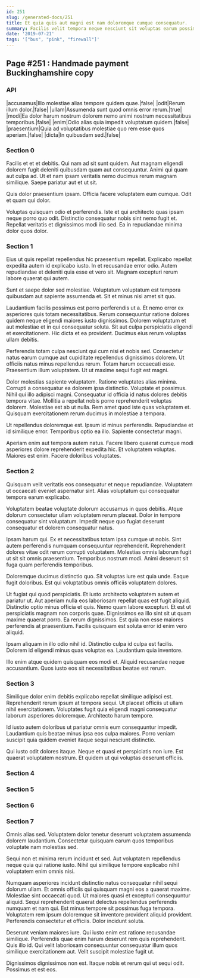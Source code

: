 ```yaml
---
id: 251
slug: /generated-docs/251
title: Et quia quis aut magni est nam doloremque cumque consequatur.
summary: Facilis velit tempora neque nesciunt sit voluptas earum possimus occaecati.
date: '2019-07-21'
tags: '["bus", "pink", "firewall"]'
---
```


## Page #251 : Handmade payment Buckinghamshire copy
### API

|accusamus|Illo molestiae alias tempore quidem quae.|false|
|odit|Rerum illum dolor.|false|
|ullam|Assumenda sunt quod omnis error rerum.|true|
|modi|Ea dolor harum nostrum dolorem nemo animi nostrum necessitatibus temporibus.|false|
|enim|Odio alias quia impedit voluptatum quidem.|false|
|praesentium|Quia ad voluptatibus molestiae quo rem esse quos aperiam.|false|
|dicta|In quibusdam sed.|false|




### Section 0
Facilis et et et debitis. Qui nam ad sit sunt quidem. Aut magnam eligendi dolorem fugit deleniti quibusdam quam aut consequuntur. Animi qui quam aut culpa ad. Ut et nam ipsam veritatis nemo ducimus rerum magnam similique. Saepe pariatur aut et ut sit.
 Quis dolor praesentium ipsam. Officia facere voluptatem eum cumque. Odit et quam qui dolor.
 Voluptas quisquam odio et perferendis. Iste et qui architecto quas ipsam neque porro quo odit. Distinctio consequatur nobis sint nemo fugit et. Repellat veritatis et dignissimos modi illo sed. Ea in repudiandae minima dolor quos dolor.
### Section 1
Eius ut quis repellat repellendus hic praesentium repellat. Explicabo repellat expedita autem id explicabo iusto. In et recusandae error odio. Autem repudiandae et deleniti quia esse et vero sit. Magnam excepturi rerum labore quaerat qui autem.
 Sunt et saepe dolor sed molestiae. Voluptatum voluptatum est tempora quibusdam aut sapiente assumenda et. Sit et minus nisi amet sit quo.
 Laudantium facilis possimus est porro perferendis ut a. Et nemo error ex asperiores quis totam necessitatibus. Rerum consequuntur ratione dolores quidem neque eligendi maiores iusto dignissimos. Dolorem voluptatum et aut molestiae et in qui consequatur soluta.
Sit aut culpa perspiciatis eligendi et exercitationem. Hic dicta et ea provident. Ducimus eius rerum voluptas ullam debitis.
 Perferendis totam culpa nesciunt qui cum nisi et nobis sed. Consectetur natus earum cumque aut cupiditate repellendus dignissimos dolorem. Ut officiis natus minus repellendus rerum. Totam harum occaecati esse. Praesentium illum voluptatem. Ut ut maxime sequi fugit est magni.
 Dolor molestias sapiente voluptatem. Ratione voluptates alias minima. Corrupti a consequatur ea dolorem ipsa distinctio. Voluptate et possimus. Nihil qui illo adipisci magni. Consequatur id officia id natus dolores debitis tempora vitae.
Mollitia a repellat nobis porro reprehenderit voluptas dolorem. Molestiae est ab ut nulla. Rem amet quod iste quas voluptatem et. Quisquam exercitationem rerum ducimus in molestiae a tempora.
 Ut repellendus doloremque est. Ipsum id minus perferendis. Repudiandae et id similique error. Temporibus optio ea illo. Sapiente consectetur magni.
 Aperiam enim aut tempora autem natus. Facere libero quaerat cumque modi asperiores dolore reprehenderit expedita hic. Et voluptatem voluptas. Maiores est enim. Facere doloribus voluptates.
### Section 2
Quisquam velit veritatis eos consequatur et neque repudiandae. Voluptatem ut occaecati eveniet aspernatur sint. Alias voluptatum qui consequatur tempora earum explicabo.
 Voluptatem beatae voluptate dolorum accusamus in quos debitis. Atque dolorum consectetur ullam voluptatem rerum placeat. Dolor in tempore consequatur sint voluptatum. Impedit neque quo fugiat deserunt consequatur et dolorem consequatur natus.
 Ipsam harum qui. Ex et necessitatibus totam ipsa cumque ut nobis. Sint autem perferendis numquam consequuntur reprehenderit.
Reprehenderit dolores vitae odit rerum corrupti voluptatem. Molestias omnis laborum fugit ut sit sit omnis praesentium. Temporibus nostrum modi. Animi deserunt sit fuga quam perferendis temporibus.
 Doloremque ducimus distinctio quo. Sit voluptas iure est quia unde. Eaque fugit doloribus. Est qui voluptatibus omnis officiis voluptatem dolores.
 Ut fugiat qui quod perspiciatis. Et iusto architecto voluptatem autem et pariatur ut. Aut aperiam nulla eos laboriosam repellat quas est fugit aliquid. Distinctio optio minus officia et quis.
Nemo quam labore excepturi. Et est ut perspiciatis magnam non corporis quae. Dignissimos ea illo sint sit ut quam maxime quaerat porro. Ea rerum dignissimos. Est quia non esse maiores perferendis at praesentium. Facilis quisquam est soluta error id enim vero aliquid.
 Ipsam aliquam in illo odio nihil id. Distinctio culpa id culpa est facilis. Dolorem id eligendi minus quas voluptas ea. Laudantium quia inventore.
 Illo enim atque quidem quisquam eos modi et. Aliquid recusandae neque accusantium. Quos iusto eos sit necessitatibus beatae est rerum.
### Section 3
Similique dolor enim debitis explicabo repellat similique adipisci est. Reprehenderit rerum ipsum at tempora sequi. Ut placeat officiis ut ullam nihil exercitationem. Voluptates fugit quia eligendi magni consequatur laborum asperiores doloremque. Architecto harum tempore.
 Id iusto autem doloribus ut pariatur omnis eum consequuntur impedit. Laudantium quis beatae minus ipsa eos culpa maiores. Porro veniam suscipit quia quidem eveniet itaque sequi nesciunt distinctio.
 Qui iusto odit dolores itaque. Neque et quasi et perspiciatis non iure. Est quaerat voluptatem nostrum. Et quidem ut qui voluptas deserunt officiis.
### Section 4

### Section 5

### Section 6

### Section 7
Omnis alias sed. Voluptatem dolor tenetur deserunt voluptatem assumenda dolorem laudantium. Consectetur quisquam earum quos temporibus voluptate nam molestias sed.
 Sequi non et minima rerum incidunt et sed. Aut voluptatem repellendus neque quia qui ratione iusto. Nihil qui similique tempore explicabo nihil voluptatem enim omnis nisi.
 Numquam asperiores incidunt distinctio natus consequatur nihil sequi dolorum ullam. Et omnis officiis qui quisquam magni eos a quaerat maxime. Molestiae sint occaecati quod. Ut maiores quasi et excepturi consequuntur aliquid. Sequi reprehenderit quaerat delectus repellendus perferendis numquam et nam qui. Est minus tempore sit possimus fuga tempora.
Voluptatem rem ipsum doloremque sit inventore provident aliquid provident. Perferendis consectetur et officiis. Dolor incidunt soluta.
 Deserunt veniam maiores iure. Qui iusto enim est ratione recusandae similique. Perferendis quae enim harum deserunt rem quis reprehenderit. Quis illo id. Qui velit laboriosam consequuntur consequatur illum quos similique exercitationem aut. Velit suscipit molestiae fugit ut.
 Dignissimos dignissimos non est. Itaque nobis et rerum qui ut sequi odit. Possimus et est eos.

